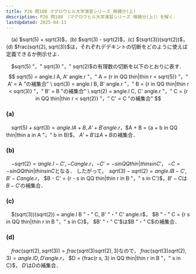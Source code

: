```yaml
---
title: P26 問108 マグロウヒル大学演習シリーズ 微積分(上)
description: P26 問108 （マグロウヒル大学演習シリーズ 微積分(上)）を解く．
lastUpdated: 2025-04-11
---
```



<Card title="問108">
　(a) $sqrt(5) + sqrt(3)$，(b) $sqrt(3) - sqrt(2)$，(c) $(sqrt(3))(sqrt(2))$，
(d) $frac(sqrt(2), sqrt(3))$は，それぞれデデキントの切断をどのように使えば定義できるか例示せよ．
</Card>

　$sqrt(5) "，" sqrt(3) "，" sqrt(2)$の有理数の切断を以下のとおりに表す．
$$
sqrt(5) = angle.l A, A' angle.r "，" A = {r in QQ thin|thin r < sqrt(5)} "，" A' = A "の補集合" \
sqrt(3) = angle.l B, B' angle.r "，" B = {r in QQ thin|thin r < sqrt(3)} "，" B' = B "の補集合" \
sqrt(2) = angle.l C, C' angle.r "，" C = {r in QQ thin|thin r < sqrt(2)} "，" C' = C "の補集合"
$$
### (a)
　$sqrt(5) + sqrt(3) = angle.l A + B, A' + B' angle.r$，$A + B = {a + b in QQ thin|thin a in A "，" b in B}$，
$A' + B'$は$A + B$の補集合．

### (b)
　$-sqrt(2) = angle.l - C', - C angle.r$，$-C' = {-s in QQ thin|thin s in C'}$，
$-C = {-s in QQ thin|thin s in C}$となる．
したがって，　$sqrt(3) - sqrt(2) = angle.l B - C', B' - C angle.r$，
$B - C' = {r - s in QQ thin|thin r in B "，" s in C'}$，$B' - C$は$B - C'$の補集合．

### (c)
　$(sqrt(3))(sqrt(2)) = angle.l B "・" C, B' "・" C' angle.r$，
$B "・" C = {r s in QQ thin|thin r in B "，" s in C}$，
$B' "・" C'$は$B "・" C$の補集合．

### (d)
　$frac(sqrt(2), sqrt(3)) = frac(sqrt(3) sqrt(2), 3)$なので，
$frac(sqrt(3) sqrt(2), 3) = angle.l D, D' angle.r$，
$D = {frac(r s, 3) in QQ thin|thin r in B "，" s in C}$，
$D'$は$D$の補集合．